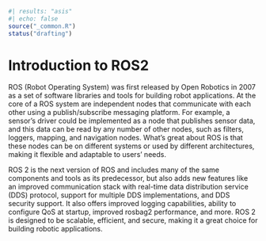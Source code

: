 ```r
#| results: "asis"
#| echo: false
source("_common.R")
status("drafting")
```
# Introduction to ROS2

ROS (Robot Operating System) was first released by Open Robotics in 2007 as a set of software libraries and tools for building robot applications. At the core of a ROS system are independent nodes that communicate with each other using a publish/subscribe messaging platform. For example, a sensor's driver could be implemented as a node that publishes sensor data, and this data can be read by any number of other nodes, such as filters, loggers, mapping, and navigation nodes. What's great about ROS is that these nodes can be on different systems or used by different architectures, making it flexible and adaptable to users' needs.

ROS 2 is the next version of ROS and includes many of the same components and tools as its predecessor, but also adds new features like an improved communication stack with real-time data distribution service (DDS) protocol, support for multiple DDS implementations, and DDS security support. It also offers improved logging capabilities, ability to configure QoS at startup, improved rosbag2 performance, and more. ROS 2 is designed to be scalable, efficient, and secure, making it a great choice for building robotic applications.